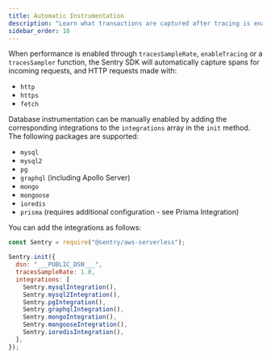 ```yaml
---
title: Automatic Instrumentation
description: "Learn what transactions are captured after tracing is enabled."
sidebar_order: 10
---
```


When performance is enabled through `tracesSampleRate`, `enableTracing` or a `tracesSampler` function, the Sentry SDK will automatically capture spans for incoming requests, and HTTP requests made with:

- `http`
- `https`
- `fetch`

Database instrumentation can be manually enabled by adding the corresponding integrations to the `integrations` array in the `init` method. The following packages are supported:

- `mysql`
- `mysql2`
- `pg`
- `graphql` (including Apollo Server)
- `mongo`
- `mongoose`
- `ioredis`
- `prisma` (requires additional configuration - see <PlatformLink to="/configuration/integrations/prisma">Prisma Integration</PlatformLink>)

You can add the integrations as follows:

```javascript
const Sentry = require("@sentry/aws-serverless");

Sentry.init({
  dsn: "___PUBLIC_DSN___",
  tracesSampleRate: 1.0,
  integrations: [
    Sentry.mysqlIntegration(),
    Sentry.mysql2Integration(),
    Sentry.pgIntegration(),
    Sentry.graphqlIntegration(),
    Sentry.mongoIntegration(),
    Sentry.mongooseIntegration(),
    Sentry.ioredisIntegration(),
  ],
});
```
